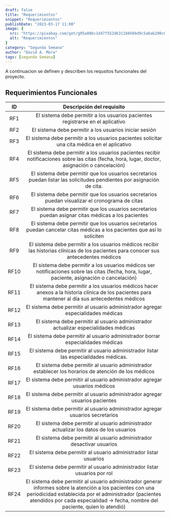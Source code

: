 ```yaml
---
draft: false
title: "Requerimientos"
snippet: "Requerimientos"
publishDate: "2023-03-17 11:00"
image: {
  src: "https://pixabay.com/get/g95a80bc1d47f552d631104504d9c5a6ab290c0a94d13c97c5137cd270c0e3c5788cd247ee7bf0bc519deae5b3dc478aa9ef7edbba7b85991d5f4997f01d8e43bf0c776ff178ada32465acc9a98b50c33_1280.jpg",
  alt: "Requerimientos"
}
category: "Segunda Semana"
author: "David A. Mora"
tags: [segunda Semana]
---
```


A continuacion se definen y describen los requsitos funcionales del proyecto.

## <a name="Headings"></a>Requerimientos Funcionales


| ID   | Descripción del requisito |
|:--:  | :-------------: |
| RF1  | El sistema debe permitir a los usuarios pacientes registrarse en el aplicativo |
| RF2  | El sistema debe permitir a los usuarios iniciar sesión |
| RF3  | El sistema debe permitir a los usuarios pacientes solicitar una cita médica en el aplicativo |
| RF4  | El sistema debe permitir a los usuarios pacientes recibir notificaciones sobre las citas (fecha, hora, lugar, doctor, asignación o cancelación) |
| RF5  | El sistema debe permitir que los usuarios secretarios puedan listar las solicitudes pendientes por asignación de cita. |
| RF6  | El sistema debe permitir que los usuarios secretarios puedan visualizar el cronograma de citas |
| RF7  | El sistema debe permitir que los usuarios secretarios puedan asignar citas médicas a los pacientes |
| RF8  | El sistema debe permitir que los usuarios secretarios puedan cancelar citas médicas a los pacientes que así lo soliciten |
| RF9  | El sistema debe permitir a los usuarios médicos recibir las historias clínicas de los pacientes para conocer sus antecedentes médicos |
| RF10 | El sistema debe permitir a los usuarios médicos ser notificaciones sobre las citas (fecha, hora, lugar, paciente, asignación o cancelación) |
| RF11 | El sistema debe permitir a los usuarios médicos hacer anexos a la historia clínica de los pacientes para mantener al día sus antecedentes médicos |
| RF12 | El sistema debe permitir al usuario administrador agregar especialidades médicas |
| RF13 | El sistema debe permitir al usuario administrador actualizar especialidades médicas |
| RF14 | El sistema debe permitir al usuario administrador borrar especialidades médicas |
| RF15 | El sistema debe permitir al usuario administrador listar las especialidades médicas. |
| RF16 | El sistema debe permitir al usuario administrador establecer los horarios de atención de los médicos |
| RF17 | El sistema debe permitir al usuario administrador agregar usuarios médicos |
| RF18 | El sistema debe permitir al usuario administrador agregar usuarios pacientes |
| RF19 | El sistema debe permitir al usuario administrador agregar usuarios secretarios |
| RF20 | El sistema debe permitir al usuario administrador actualizar los datos de los usuarios |
| RF21 | El sistema debe permitir al usuario administrador desactivar usuarios |
| RF22 | El sistema debe permitir al usuario administrador listar usuarios |
| RF23 | El sistema debe permitir al usuario administrador listar usuarios por rol |
| RF24 | El sistema debe permitir al usuario administrador generar informes sobre la atención a los pacientes con una periodicidad establecida por el administrador (pacientes atendidos por cada especialidad → fecha, nombre del paciente, quien lo atendió) |
